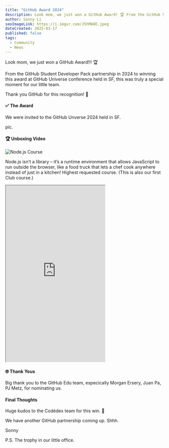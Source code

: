 ```yaml
---
title: "GitHub Award 2024"
description: Look mom, we just won a GitHub Award! 🏆 From the GitHub Student Developer Pack partnership in 2024 to winning this award at GitHub Universe conference held in SF, this was truly a special moment for our little team.
author: Sonny Li
seoImageLink: https://i.imgur.com/J5hMA8E.jpeg
dateCreated: 2025-03-17
published: false
tags:
  - Community
  - News
---
```


Look mom, we just won a GitHub Award!!! 🏆

From the GitHub Student Developer Pack partnership in 2024 to winning this award at GitHub Universe conference held in SF, this was truly a special moment for our little team. 

Thank you GitHub for this recognition! 🌟

#### ✅ The Award

We were invited to the GitHub Unverse 2024 held in SF.

pic.

#### 🏆 Unboxing Video

![Node.js Course](https://i.imgur.com/hmSsAlw.gif)

Node.js isn’t a library – it’s a runtime environment that allows JavaScript to run outside the browser, like a food truck that lets a chef cook anywhere instead of just in a kitchen! Highest requested course. (This is also our first Club course.)

<iframe
  width="315"
  height="560"
  src="https://www.youtube.com/embed/hOvbnU5ULrE"
  title="YouTube video player"
  allowFullScreen
></iframe>

#### 🤓 Thank Yous

Big thank you to the GitHub Edu team, especically Morgan Ersery, Juan Pa, PJ Metz, for nominating us.

#### Final Thoughts

Huge kudos to the Codédex team for this win. 🫰 

We have another GitHub partnership coming up. Shhh.

Sonny

P.S. The trophy in our little office.
